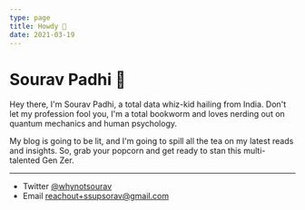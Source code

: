 ```yaml
---
type: page
title: Howdy 👋
date: 2021-03-19
---
```


# Sourav Padhi 🧠

Hey there, I'm Sourav Padhi, a total data whiz-kid hailing from India. Don't let my profession fool you, I'm a total bookworm and loves nerding out on quantum mechanics and human psychology.

My blog is going to be lit, and I'm going to spill all the tea on my latest reads and insights. So, grab your popcorn and get ready to stan this multi-talented Gen Zer.


---

- Twitter [@whynotsourav](https://twitter.com/whynotsourav)
- Email reachout+ssupsorav@gmail.com
